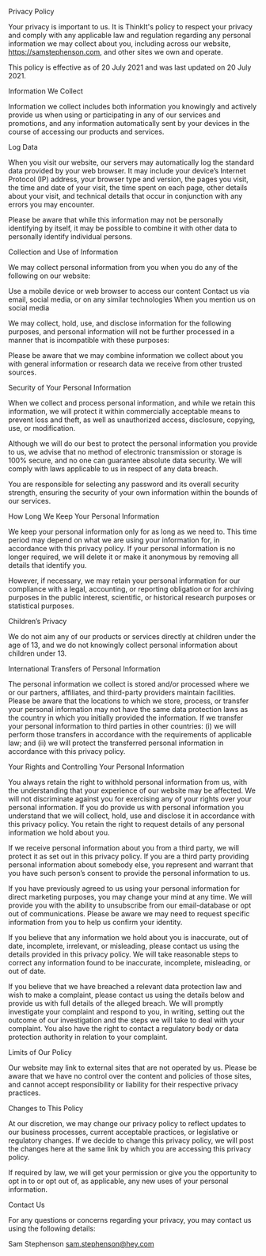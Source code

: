 Privacy Policy

Your privacy is important to us. It is ThinkIt's policy to respect your privacy and comply with any applicable law and regulation regarding any personal information we may collect about you, including across our website, https://samstephenson.com, and other sites we own and operate.

This policy is effective as of 20 July 2021 and was last updated on 20 July 2021.

Information We Collect

Information we collect includes both information you knowingly and actively provide us when using or participating in any of our services and promotions, and any information automatically sent by your devices in the course of accessing our products and services.

Log Data

When you visit our website, our servers may automatically log the standard data provided by your web browser. It may include your device’s Internet Protocol (IP) address, your browser type and version, the pages you visit, the time and date of your visit, the time spent on each page, other details about your visit, and technical details that occur in conjunction with any errors you may encounter.

Please be aware that while this information may not be personally identifying by itself, it may be possible to combine it with other data to personally identify individual persons.

Collection and Use of Information

We may collect personal information from you when you do any of the following on our website:

Use a mobile device or web browser to access our content
Contact us via email, social media, or on any similar technologies
When you mention us on social media

We may collect, hold, use, and disclose information for the following purposes, and personal information will not be further processed in a manner that is incompatible with these purposes:

Please be aware that we may combine information we collect about you with general information or research data we receive from other trusted sources.

Security of Your Personal Information

When we collect and process personal information, and while we retain this information, we will protect it within commercially acceptable means to prevent loss and theft, as well as unauthorized access, disclosure, copying, use, or modification.

Although we will do our best to protect the personal information you provide to us, we advise that no method of electronic transmission or storage is 100% secure, and no one can guarantee absolute data security. We will comply with laws applicable to us in respect of any data breach.

You are responsible for selecting any password and its overall security strength, ensuring the security of your own information within the bounds of our services.

How Long We Keep Your Personal Information

We keep your personal information only for as long as we need to. This time period may depend on what we are using your information for, in accordance with this privacy policy. If your personal information is no longer required, we will delete it or make it anonymous by removing all details that identify you.

However, if necessary, we may retain your personal information for our compliance with a legal, accounting, or reporting obligation or for archiving purposes in the public interest, scientific, or historical research purposes or statistical purposes.

Children’s Privacy

We do not aim any of our products or services directly at children under the age of 13, and we do not knowingly collect personal information about children under 13.

International Transfers of Personal Information

The personal information we collect is stored and/or processed where we or our partners, affiliates, and third-party providers maintain facilities. Please be aware that the locations to which we store, process, or transfer your personal information may not have the same data protection laws as the country in which you initially provided the information. If we transfer your personal information to third parties in other countries: (i) we will perform those transfers in accordance with the requirements of applicable law; and (ii) we will protect the transferred personal information in accordance with this privacy policy.

Your Rights and Controlling Your Personal Information

You always retain the right to withhold personal information from us, with the understanding that your experience of our website may be affected. We will not discriminate against you for exercising any of your rights over your personal information. If you do provide us with personal information you understand that we will collect, hold, use and disclose it in accordance with this privacy policy. You retain the right to request details of any personal information we hold about you.

If we receive personal information about you from a third party, we will protect it as set out in this privacy policy. If you are a third party providing personal information about somebody else, you represent and warrant that you have such person’s consent to provide the personal information to us.

If you have previously agreed to us using your personal information for direct marketing purposes, you may change your mind at any time. We will provide you with the ability to unsubscribe from our email-database or opt out of communications. Please be aware we may need to request specific information from you to help us confirm your identity.

If you believe that any information we hold about you is inaccurate, out of date, incomplete, irrelevant, or misleading, please contact us using the details provided in this privacy policy. We will take reasonable steps to correct any information found to be inaccurate, incomplete, misleading, or out of date.

If you believe that we have breached a relevant data protection law and wish to make a complaint, please contact us using the details below and provide us with full details of the alleged breach. We will promptly investigate your complaint and respond to you, in writing, setting out the outcome of our investigation and the steps we will take to deal with your complaint. You also have the right to contact a regulatory body or data protection authority in relation to your complaint.

Limits of Our Policy

Our website may link to external sites that are not operated by us. Please be aware that we have no control over the content and policies of those sites, and cannot accept responsibility or liability for their respective privacy practices.

Changes to This Policy

At our discretion, we may change our privacy policy to reflect updates to our business processes, current acceptable practices, or legislative or regulatory changes. If we decide to change this privacy policy, we will post the changes here at the same link by which you are accessing this privacy policy.

If required by law, we will get your permission or give you the opportunity to opt in to or opt out of, as applicable, any new uses of your personal information.

Contact Us

For any questions or concerns regarding your privacy, you may contact us using the following details:

Sam Stephenson
sam.stephenson@hey.com
